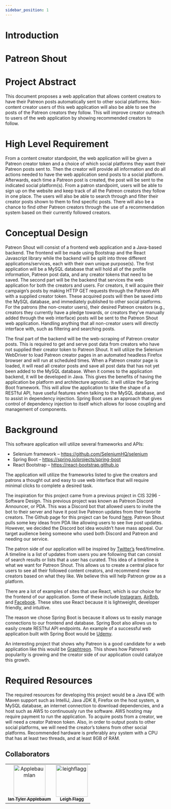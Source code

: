 ```yaml
---
sidebar_position: 1
---
```

# Introduction

# Patreon Shout

# Project Abstract

This document proposes a web application that allows content creators to have their Patreon posts automatically sent to other social platforms. Non-content creator users of this web application will also be able to see the posts of the Patreon creators they follow. This will improve creator outreach to users of the web application by showing recommended creators to follow.

# High Level Requirement

From a content creator standpoint, the web application will be given a Patreon creator token and a choice of which social platforms they want their Patreon posts sent to. Then the creator will provide all information and do all actions needed to have the web application send posts to a social platform. Afterwards, each time a Patreon post is created, the post will be sent to the indicated social platform(s). 
From a patron standpoint, users will be able to sign up on the website and keep track of all the Patreon creators they follow in one place. The users will also be able to search through and filter their creator posts shown to them to find specific posts. There will also be a chance to find other Patreon creators through the use of a recommendation system based on their currently followed creators. 

# Conceptual Design

Patreon Shout will consist of a frontend web application and a Java-based backend. The frontend will be made using Bootstrap and the React Javascript library while the backend will be split into three different applications/services, each with their own unique purpose(s). 
The first application will be a MySQL database that will hold all of the profile information, Patreon post data, and any creator tokens that need to be saved.
The second part will be the backend that services the web application for both the creators and users. For creators, it will acquire their campaign’s posts by making HTTP GET requests through the Patreon API with a supplied creator token.  These acquired posts will then be saved into the MySQL database, and immediately published to other social platforms. For the patrons (the non-creator users), their desired Patreon creators (e.g., creators they currently have a pledge towards, or creators they’ve manually added through the web interface) posts will be sent to the Patreon Shout web application. Handling anything that all non-creator users will directly interface with, such as filtering and searching posts.

The final part of the backend will be the web-scraping of Patreon creator posts. This is required to get and serve post data from creators who have not supplied their creator token to Patreon Shout. It will utilize the Selenium WebDriver to load Patreon creator pages in an automated headless Firefox browser and will run at scheduled times. When a Patreon creator page is loaded, it will read all creator posts and save all post data that has not yet been added to the MySQL database.
When it comes to the application backend, it will be developed in Java. This gives the benefits of having the application be platform and architecture agnostic. It will utilize the Spring Boot framework. This will allow the application to take the shape of a RESTful API, have useful features when talking to the MySQL database, and to assist in dependency injection. Spring Boot uses an approach that gives control of dependency injection to itself which allows for loose coupling and management of components.

# Background

This software application will utilize several frameworks and APIs:  
- Selenium framework – https://github.com/SeleniumHQ/selenium  
- Spring Boot – https://spring.io/projects/spring-boot  
- React Bootstrap – https://react-bootstrap.github.io  
  
The application will utilize the frameworks listed to give the creators and patrons a thought out and easy to use web interface that will require minimal clicks to complete a desired task.

The inspiration for this project came from a previous project in CIS 3296 - Software Design. This previous project was known as Patreon Discord Announcer, or PDA. This was a Discord bot that allowed users to invite the bot to their server and have it post live Patreon updates from their favorite creators. The Github page for this project can be found [here](https://github.com/apsawicki/patreon-discord-announcer/tree/version2). Patreon Shout pulls some key ideas from PDA like allowing users to see live post updates. However, we decided the Discord bot idea wouldn’t have mass appeal. Our target audience being someone who used both Discord and Patreon and needing our service.

The patron side of our application will be inspired by [Twitter’s](https://twitter.com/?lang=en) feed/timeline. A timeline is a list of updates from users you are following that can consist of search results or lists that a user has curated. This idea of a timeline is what we want for Patreon Shout. This allows us to create a central place for users to see all their followed content creators, and recommend new creators based on what they like. We believe this will help Patreon grow as a platform.

There are a lot of examples of sites that use React, which is our choice for the frontend of our application. Some of these include [Instagram](https://www.instagram.com/), [AirBnb](https://www.airbnb.com/), and [Facebook](https://www.facebook.com/). These sites use React because it is lightweight, developer friendly, and intuitive.

The reason we chose Spring Boot is because it allows us to easily manage connections to our frontend and database. Spring Boot also allows us to easily create RESTful API endpoints. An example of a successful web application built with Spring Boot would be [Udemy](https://www.udemy.com/).

An interesting project that shows why Patreon is a good candidate for a web application like this would be [Graphtreon](https://graphtreon.com/patreon-stats). This shows how Patreon’s popularity is growing and the creator side of our application could catalyze this growth.

# Required Resources

The required resources for developing this project would be a Java IDE with Maven support such as IntelliJ, Java JDK 8, Firefox on the host system, a MySQL database, an internet connection to download dependencies, and a host such as AWS to continuously run the software. AWS hosting may require payment to run the application. To acquire posts from a creator, we will need a creator Patreon token. Also, in order to output posts to other social platforms, we will need the creator’s tokens from other social platforms. Recommended hardware is preferably any system with a CPU that has at least two threads, and at least 8GB of RAM.


## Collaborators

[//]: # ( readme: collaborators -start )
<table>
<tr>
    <td align="center">
        <a href="https://github.com/ApplebaumIan">
            <img src="https://avatars.githubusercontent.com/u/9451941?v=4" width="100;" alt="ApplebaumIan"/>
            <br />
            <sub><b>Ian Tyler Applebaum</b></sub>
        </a>
    </td>
    <td align="center">
        <a href="https://github.com/leighflagg">
            <img src="https://avatars.githubusercontent.com/u/77810293?v=4" width="100;" alt="leighflagg"/>
            <br />
            <sub><b>Leigh Flagg</b></sub>
        </a>
    </td></tr>
</table>

[//]: # ( readme: collaborators -end )
